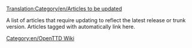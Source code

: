 [[Translation:Category/en/Articles to be updated]]

A list of articles that require updating to reflect the latest release or trunk version.  Articles tagged with {{en/S|en/Outdated}} automatically link here.

[[Category:en/OpenTTD Wiki]]